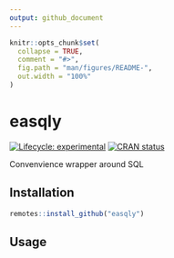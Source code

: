 ```yaml
---
output: github_document
---
```


<!-- README.md is generated from README.Rmd. Please edit that file -->

```r
knitr::opts_chunk$set(
  collapse = TRUE,
  comment = "#>",
  fig.path = "man/figures/README-",
  out.width = "100%"
)
```

# easqly

<!-- badges: start -->
[![Lifecycle: experimental](https://img.shields.io/badge/lifecycle-experimental-orange.svg)](https://www.tidyverse.org/lifecycle/#experimental)
[![CRAN status](https://www.r-pkg.org/badges/version/easqly)](https://CRAN.R-project.org/package=easqly)
<!-- badges: end -->

Convenvience wrapper around SQL

## Installation

```r
remotes::install_github("easqly")
```

## Usage

```r

```

